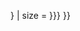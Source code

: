 {{country data {{{2|}}}
| Flagathlete/core
| name = {{{1|}}}<!-- using this parameter for person's name -->
| variant = {{{variant|{{{3|}}}}}}
| size = {{{code|{{{2|}}}}}}<!-- using this parameter for the country code -->
}}<noinclude>{{documentation}}</noinclude>